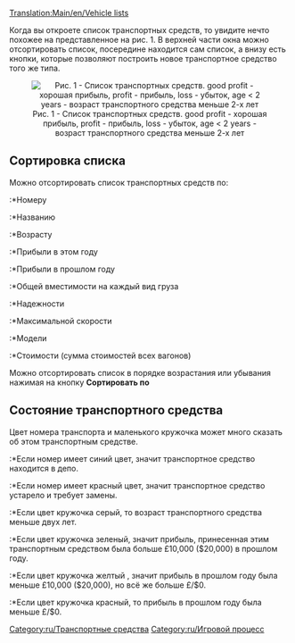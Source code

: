 [[Translation:Main/en/Vehicle lists]]{{en/-}}

Когда вы откроете список транспортных средств, то увидите нечто похожее на представленное на рис. 1. В верхней части окна можно отсортировать список, посередине находится сам список, а внизу есть кнопки, которые позволяют построить новое транспортное средство того же типа.

<center>[[File:en/Vehicle list.png|center|none|frame|Рис. 1 - Список транспортных средств. good profit - хорошая прибыль, profit - прибыль, loss - убыток, age < 2 years - возраст транспортного средства меньше 2-х лет]]</center>

==Сортировка списка==

Можно отсортировать список транспортных средств по:
:*Номеру
:*Названию
:*Возрасту
:*Прибыли в этом году
:*Прибыли в прошлом году
:*Общей вместимости на каждый вид груза
:*Надежности
:*Максимальной скорости
:*Модели
:*Стоимости (сумма стоимостей всех вагонов)

Можно отсортировать список в порядке возрастания или убывания нажимая на кнопку '''Сортировать по'''

==Состояние транспортного средства==
Цвет номера транспорта и маленького кружочка может много сказать об этом транспортным средстве.
:*Если номер имеет синий цвет, значит транспортное средство находится в депо.
:*Если номер имеет красный цвет, значит транспортное средство устарело и требует замены.

:*Если цвет кружочка серый, то возраст транспортного средства меньше двух лет.
:*Если цвет кружочка зеленый, значит прибыль, принесенная этим транспортным средством была больше £10,000 ($20,000) в прошлом году.
:*Если цвет кружочка желтый , значит прибыль в прошлом году была меньше £10,000 ($20,000), но всё же больше £/$0.
:*Если цвет кружочка красный, то прибыль в прошлом году была меньше £/$0.

[[Category:ru/Транспортные средства]]
[[Category:ru/Игровой процесс]]